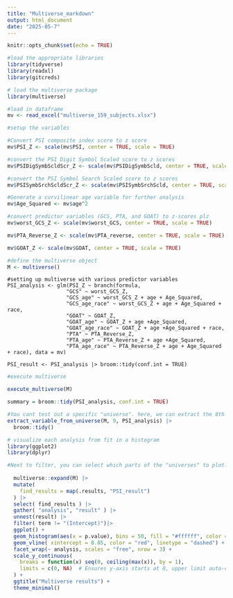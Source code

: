 ```yaml
---
title: "Multiverse_markdown"
output: html_document
date: "2025-05-7"
---
```


```r
knitr::opts_chunk$set(echo = TRUE)
```

```r
#load the appropriate libraries
library(tidyverse)
library(readxl)
library(gitcreds)

# load the multiverse package
library(multiverse)

#load in dataframe
mv <- read_excel("multiverse_159_subjects.xlsx")

```


```r

#setup the variables

#Convert PSI composite index score to z score 
mv$PSI_Z <- scale(mv$PSI, center = TRUE, scale = TRUE)

#convert the PSI Digit Symbol Scaled score to z scores
mv$PSIDigSymbScldScr_Z <- scale(mv$PSIDigSymbScld, center = TRUE, scale = TRUE)

#convert the PSI Symbol Search Scaled score to z scores
mv$PSISymbSrchScldScr_Z <- scale(mv$PSISymbSrchScld, center = TRUE, scale = TRUE)

#Generate a curvilinear age variable for further analysis
mv$Age_Squared <- mv$age^2

#convert predictor variables (GCS, PTA, and GOAT) to z-scores plz
mv$worst_GCS_Z <- scale(mv$worst_GCS, center = TRUE, scale = TRUE)

mv$PTA_Reverse_Z <- scale(mv$PTA_reverse, center = TRUE, scale = TRUE)

mv$GOAT_Z <- scale(mv$GOAT, center = TRUE, scale = TRUE)

```

```r

#define the multiverse object
M <- multiverse()
```


```multiverse

#setting up multiverse with various predictor variables
PSI_analysis <- glm(PSI_Z ~ branch(formula,
                   "GCS" ~ worst_GCS_Z,
                   "GCS_age" ~ worst_GCS_Z + age + Age_Squared,
                   "GCS_age_race" ~ worst_GCS_Z + age + Age_Squared + race,
                   "GOAT" ~ GOAT_Z,
                   "GOAT_age" ~ GOAT_Z + age +Age_Squared,
                   "GOAT_age_race" ~ GOAT_Z + age +Age_Squared + race,
                   "PTA" ~ PTA_Reverse_Z,
                   "PTA_age" ~ PTA_Reverse_Z + age +Age_Squared,
                   "PTA_age_race" ~ PTA_Reverse_Z + age + Age_Squared + race), data = mv)

PSI_result <- PSI_analysis |> broom::tidy(conf.int = TRUE)

```

```r

#execute multiverse

execute_multiverse(M)

summary = broom::tidy(PSI_analysis, conf.int = TRUE)

#You cant test out a specific "universe". here, we can extract the 8th universe. Replace 8 with whichever university you'd like to evaluate. 
extract_variable_from_universe(M, 9, PSI_analysis) |> 
  broom::tidy()

# visualize each analysis from fit in a histogram
library(ggplot2)
library(dplyr)

#Next to filter, you can select which parts of the "universes" to plot. Here, I am excluding the covariates, which include age and race. 
  
  multiverse::expand(M) |>
  mutate( 
    find_results = map(.results, "PSI_result")
  ) |>
  select( find_results ) |>
  gather( "analysis", "result" ) |>
  unnest(result) |>
  filter( term != "(Intercept)")|>
  ggplot() +
  geom_histogram(aes(x = p.value), bins = 50, fill = "#ffffff", color = "#333333") +
  geom_vline( xintercept = 0.05, color = "red", linetype = "dashed") +
  facet_wrap(~ analysis, scales = "free", nrow = 3) +
  scale_y_continuous(
    breaks = function(x) seq(0, ceiling(max(x)), by = 1),
    limits = c(0, NA)  # Ensures y-axis starts at 0, upper limit auto-calculated
  ) +
  ggtitle("Multiverse results") +
  theme_minimal()

```
